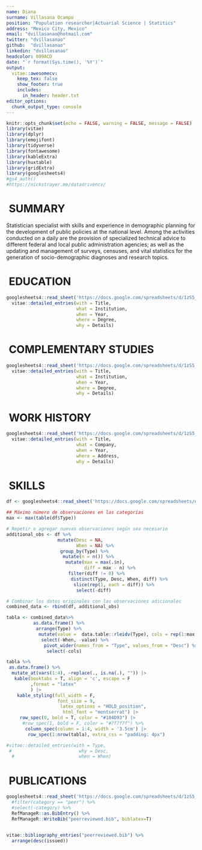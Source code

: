 ```yaml
---
name: Diana
surname: Villasana Ocampo
position: "Population researcher|Actuarial Science | Statitics"
address: "Mexico City, Mexico"
email: "dvillasanao@hotmail.com"
twitter: "dvillasanao"
github:  "dvillasanao"
linkedin: "dvillasanao"
headcolor: 009ACD
date: "`r format(Sys.time(), '%Y')`"
output:
  vitae::awesomecv:
    keep_tex: false
    show_footer: true
    includes:
      in_header: header.txt
editor_options: 
  chunk_output_type: console
---
```


```r
knitr::opts_chunk$set(echo = FALSE, warning = FALSE, message = FALSE)
library(vitae)
library(dplyr)
library(emojifont)
library(tidyverse)
library(fontawesome)
library(kableExtra)
library(huxtable)
library(gridExtra)
library(googlesheets4)
#gs4_auth()
#https://nickstrayer.me/datadrivencv/
```

\faBookmark  \ SUMMARY
============================
Statistician specialist with skills and experience in demographic planning for the development of public policies at the national level. Among the activities conducted on a daily are the provision of specialized technical advice to different federal and local public administration agencies; as well as the updating and management of surveys, censuses, and vital statistics for the generation of socio-demographic diagnoses and research topics.  

\faGraduationCap \ EDUCATION
============================


```r
googlesheets4::read_sheet('https://docs.google.com/spreadsheets/d/1zS5_1hPhYhE-T9f7FlXPP4SI5UnGy0C0BhFVqK1IBWU/edit?usp=sharing', sheet="Education") %>%
  vitae::detailed_entries(with = Title, 
                          what = Institution,
                          when = Year,
                          where = Degree, 
                          why = Details)
```

\faPencil \ COMPLEMENTARY STUDIES
============================


```r
googlesheets4::read_sheet('https://docs.google.com/spreadsheets/d/1zS5_1hPhYhE-T9f7FlXPP4SI5UnGy0C0BhFVqK1IBWU/edit?usp=sharing', sheet="Complementary") %>%
  vitae::detailed_entries(with = Title, 
                          what = Institution,
                          when = Year,
                          where = Degree, 
                          why = Details)
```

\faBook \ WORK HISTORY
============================

```r
googlesheets4::read_sheet('https://docs.google.com/spreadsheets/d/1zS5_1hPhYhE-T9f7FlXPP4SI5UnGy0C0BhFVqK1IBWU/edit?usp=sharing', sheet="Work History") %>%
  vitae::detailed_entries(with = Title, 
                          what = Company,
                          when = Year,
                          where = Address, 
                          why = Details)
```
\newpage  
 
\faCogs \ SKILLS
============================

```r
df <- googlesheets4::read_sheet('https://docs.google.com/spreadsheets/d/1zS5_1hPhYhE-T9f7FlXPP4SI5UnGy0C0BhFVqK1IBWU/edit?usp=sharing', sheet="Skills") 

## Máximo número de observaciones en las categorías
max <- max(table(df$Type))

# Repetir o agregar nuevas observaciones según sea necesario
additional_obs <- df %>%
                   mutate(Desc = NA, 
                          When = NA) %>%
                    group_by(Type) %>%
                     mutate(n = n()) %>%
                      mutate(max = max(.$n), 
                             diff = max - n) %>%
                       filter(diff != 0) %>%
                        distinct(Type, Desc, When, diff) %>%
                         slice(rep(1, each = diff)) %>%
                          select(-diff)

# Combinar los datos originales con las observaciones adicionales
combined_data <- rbind(df, additional_obs)

tabla <- combined_data%>%
          as.data.frame() %>%
           arrange(Type) %>% 
            mutate(value =  data.table::rleidv(Type), cols = rep(1:max, times = 4)) %>%
             select(-When, -value) %>%
              pivot_wider(names_from = "Type", values_from = "Desc") %>% 
               select(-cols)

tabla %>% 
 as.data.frame() %>% 
  mutate_at(vars(1:4), ~replace(., is.na(.), "")) |>
   kable(booktabs = T, align = 'c', escape = F
         ,format = "latex"
         ) |>
    kable_styling(full_width = F, 
                   font_size = 9, 
                    latex_options = "HOLD_position", 
                     html_font = "montserrat") |>
     row_spec(0, bold = T, color = "#104D93") |>
      #row_spec(1, bold = F, color = "#7f7f7f") %>%
       column_spec(column = 1:4, width = '3.5cm') |>
        row_spec(1:nrow(tabla), extra_css = "padding: 4px")

#vitae::detailed_entries(with = Type,
 #                         why = Desc,
  #                        when = When)
```

\begin{table}[H]
\centering\begingroup\fontsize{9}{11}\selectfont

\begin{tabular}{>{\centering\arraybackslash}p{3.5cm}>{\centering\arraybackslash}p{3.5cm}>{\centering\arraybackslash}p{3.5cm}>{\centering\arraybackslash}p{3.5cm}}
\toprule
\textcolor[HTML]{104D93}{\textbf{Hard Skills}} & \textcolor[HTML]{104D93}{\textbf{Language}} & \textcolor[HTML]{104D93}{\textbf{Soft Skills}} & \textcolor[HTML]{104D93}{\textbf{Software Skills}}\\
\midrule
Sampling and Census & HTML & Project Management & R\\
Survey & CSS & Verbal Communication & Python\\
Data Mining & LaTeX & Writting Communication & SPSS Statistics\\
Machine Learning & Git & Public Communication & SAS\\
Data Visualization & Markdown &  & STATA\\
\addlinespace
Public Policy &  &  & ArcGIS\\
Policy Evaluation &  &  & SQL\\
 &  &  & PowerBI | DAX\\
 &  &  & Visual Studio Code\\
\bottomrule
\end{tabular}
\endgroup{}
\end{table}

\faFile \ PUBLICATIONS
============================

```r
googlesheets4::read_sheet('https://docs.google.com/spreadsheets/d/1zS5_1hPhYhE-T9f7FlXPP4SI5UnGy0C0BhFVqK1IBWU/edit?usp=sharing', sheet="Publications") %>%
  #filter(category == "peer") %>%
  #select(-category) %>%
  RefManageR::as.BibEntry() %>%
  RefManageR::WriteBib("peerreviewed.bib", biblatex=T)


vitae::bibliography_entries("peerreviewed.bib") %>%
  arrange(desc(issued))
```
